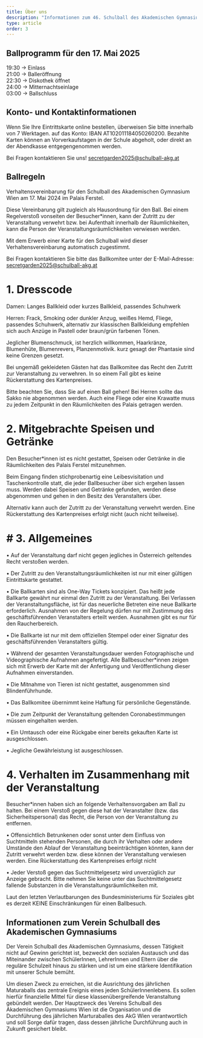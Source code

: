 ```yaml
---
title: Über uns
description: "Informationen zum 46. Schulball des Akademischen Gymnasiums"
type: article
order: 3
---
```


## Ballprogramm für den 17. Mai 2025

19:30 -> Einlass  
21:00 -> Balleröffnung  
22:30 -> Diskothek öffnet  
24:00 -> Mitternachtseinlage  
03:00 -> Ballschluss



## Konto- und Kontaktinformationen

Wenn Sie Ihre Eintrittskarte online bestellen, überweisen Sie bitte innerhalb von 7 Werktagen.
auf das Konto: IBAN AT102011184050260200.
Bezahlte Karten können an Vorverkaufstagen in der Schule abgeholt, oder direkt an der Abendkasse entgegengenommen werden.

Bei Fragen kontaktieren Sie uns!
secretgarden2025@schulball-akg.at

## Ballregeln 

Verhaltensvereinbarung für den Schulball des Akademischen Gymnasium Wien am 17. Mai 2024 im Palais Ferstel.

Diese Vereinbarung gilt zugleich als Hausordnung für den Ball. Bei einem Regelverstoß vonseiten der Besucher*innen, kann der Zutritt zu der Veranstaltung verwehrt bzw. bei Aufenthalt innerhalb der Räumlichkeiten, kann die Person der Veranstaltungsräumlichkeiten verwiesen werden.

Mit dem Erwerb einer Karte für den Schulball wird dieser Verhaltensvereinbarung automatisch zugestimmt.

Bei Fragen kontaktieren Sie bitte das Ballkomitee unter der E-Mail-Adresse:
secretgarden2025@schulball-akg.at

# 1. Dresscode

Damen: Langes Ballkleid oder kurzes Ballkleid, passendes Schuhwerk

Herren: Frack, Smoking oder dunkler Anzug, weißes Hemd, Fliege, passendes Schuhwerk, alternativ zur klassischen Ballkleidung empfehlen sich auch Anzüge in Pastell oder braun/grün farbenen Tönen.

Jeglicher Blumenschmuck, ist herzlich willkommen, Haarkränze, Blumenhüte, Blumenrevers, Planzenmotivik. kurz gesagt der Phantasie sind keine Grenzen gesetzt.

Bei ungemäß gekleideten Gästen hat das Ballkomitee das Recht den Zutritt zur Veranstaltung zu verwehren. In so einem Fall gibt es keine Rückerstattung des Kartenpreises.

Bitte beachten Sie, dass Sie auf einen Ball gehen! Bei Herren sollte das Sakko nie abgenommen werden. Auch eine Fliege oder eine Krawatte muss zu jedem Zeitpunkt in den Räumlichkeiten des Palais getragen werden.

# 2. Mitgebrachte Speisen und Getränke

Den Besucher*innen ist es nicht gestattet, Speisen oder Getränke in die Räumlichkeiten des Palais Ferstel mitzunehmen.

Beim Eingang finden stichprobenartig eine Leibesvisitation und Taschenkontrolle statt, die jeder Ballbesucher über sich ergehen lassen muss. Werden dabei Speisen und Getränke gefunden, werden diese abgenommen und gehen in den Besitz des Veranstalters über.

Alternativ kann auch der Zutritt zu der Veranstaltung verwehrt werden. Eine Rückerstattung des Kartenpreises erfolgt nicht (auch nicht teilweise).

# # 3. Allgemeines

• Auf der Veranstaltung darf nicht gegen jegliches in Österreich geltendes Recht verstoßen werden.

• Der Zutritt zu den Veranstaltungsräumlichkeiten ist nur mit einer gültigen Eintrittskarte gestattet.

• Die Ballkarten sind als One-Way Tickets konzipiert. Das heißt jede Ballkarte gewährt nur einmal den Zutritt zu der Veranstaltung. Bei Verlassen der Veranstaltungsfläche, ist für das neuerliche Betreten eine neue Ballkarte erforderlich. Ausnahmen von der Regelung dürfen nur mit Zustimmung des geschäftsführenden Veranstalters erteilt werden. Ausnahmen gibt es nur für den Raucherbereich.

• Die Ballkarte ist nur mit dem offiziellen Stempel oder einer Signatur des geschäftsführenden Veranstalters gültig.

• Während der gesamten Veranstaltungsdauer werden Fotographische und Videographische Aufnahmen angefertigt. Alle Ballbesucher*innen zeigen sich mit Erwerb der Karte mit der Anfertigung und Veröffentlichung dieser Aufnahmen einverstanden.

• Die Mitnahme von Tieren ist nicht gestattet, ausgenommen sind Blindenführhunde.

• Das Ballkomitee übernimmt keine Haftung für persönliche Gegenstände.

• Die zum Zeitpunkt der Veranstaltung geltenden Coronabestimmungen müssen eingehalten werden.

• Ein Umtausch oder eine Rückgabe einer bereits gekauften Karte ist ausgeschlossen.

• Jegliche Gewährleistung ist ausgeschlossen.

# 4. Verhalten im Zusammenhang mit der Veranstaltung

Besucher*innen haben sich an folgende Verhaltensvorgaben am Ball zu halten. Bei einem Verstoß gegen diese hat der Veranstalter (bzw. das Sicherheitspersonal) das Recht, die Person von der Veranstaltung zu entfernen.

• Offensichtlich Betrunkenen oder sonst unter dem Einfluss von Suchtmitteln stehenden Personen, die durch ihr Verhalten oder andere Umstände den Ablauf der Veranstaltung beeinträchtigen könnten, kann der Zutritt verwehrt werden bzw. diese können der Veranstaltung verwiesen werden. Eine Rückerstattung des Kartenpreises erfolgt nicht

• Jeder Verstoß gegen das Suchtmittelgesetz wird unverzüglich zur Anzeige gebracht. Bitte nehmen Sie keine unter das Suchtmittelgesetz fallende Substanzen in die Veranstaltungsräumlichkeiten mit.

Laut den letzten Verlautbarungen des Bundesministeriums für Soziales gibt es derzeit KEINE Einschränkungen für einen Ballbesuch.

## Informationen zum Verein Schulball des Akademischen Gymnasiums

Der Verein Schulball des Akademischen Gymnasiums, dessen Tätigkeit nicht auf Gewinn gerichtet ist, bezweckt den sozialen Austausch und das Miteinander zwischen SchülerInnen, LehrerInnen und Eltern über die reguläre Schulzeit hinaus zu stärken und ist um eine stärkere Identifikation mit unserer Schule bemüht.

Um diesen Zweck zu erreichen, ist die Ausrichtung des jährlichen Maturaballs das zentrale Ereignis eines jeden SchülerInnenlebens. Es sollen hierfür finanzielle Mittel für diese klassenübergreifende Veranstaltung gebündelt werden. Der Hauptzweck des Vereins Schulball des Akademischen Gymnasiums Wien ist die Organisation und die Durchführung des jährlichen Marturaballes des AkG Wien verantwortlich und soll Sorge dafür tragen, dass dessen jährliche Durchführung auch in Zukunft gesichert bleibt.
